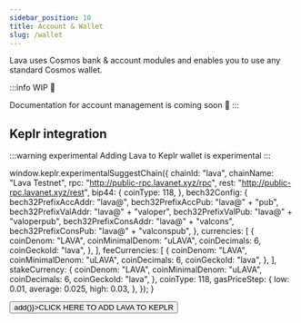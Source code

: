 ```yaml
---
sidebar_position: 10
title: Account & Wallet
slug: /wallet
---
```


Lava uses Cosmos bank & account modules and enables you to use any standard Cosmos wallet.

:::info WIP 🚧

Documentation for account management is coming soon 👀
:::

## Keplr integration

:::warning experimental 
Adding Lava to Keplr wallet is experimental
:::

<p>

window.keplr.experimentalSuggestChain({
    chainId: "lava",
    chainName: "Lava Testnet",
    rpc: "http://public-rpc.lavanet.xyz/rpc",
    rest: "http://public-rpc.lavanet.xyz/rest",
    bip44: {
        coinType: 118,
    },
    bech32Config: {
        bech32PrefixAccAddr: "lava@",
        bech32PrefixAccPub: "lava@" + "pub",
        bech32PrefixValAddr: "lava@" + "valoper",
        bech32PrefixValPub: "lava@" + "valoperpub",
        bech32PrefixConsAddr: "lava@" + "valcons",
        bech32PrefixConsPub: "lava@" + "valconspub",
    },
    currencies: [ 
        { 
            coinDenom: "LAVA", 
            coinMinimalDenom: "uLAVA", 
            coinDecimals: 6, 
            coinGeckoId: "lava", 
        }, 
    ],
    feeCurrencies: [
        {
            coinDenom: "LAVA",
            coinMinimalDenom: "uLAVA",
            coinDecimals: 6,
            coinGeckoId: "lava",
        },
    ],
    stakeCurrency: {
        coinDenom: "LAVA",
        coinMinimalDenom: "uLAVA",
        coinDecimals: 6,
        coinGeckoId: "lava",
    },
    coinType: 118,
    gasPriceStep: {
        low: 0.01,
        average: 0.025,
        high: 0.03,
    },
});
}

</p>


<p>
<button onClick={() => add()}>CLICK HERE TO ADD LAVA TO KEPLR</button>
</p>
